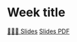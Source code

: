 # Week title

[👨🏻‍🏫 Slides]({{< var base_url>}}slides/Course3/slides.html){.btn .btn-outline-primary .btn role="button"} 
[Slides PDF]({{< var base_url>}}slides/Course3/slides.pdf){.btn .btn-outline-secondary .btn role="button"} 
